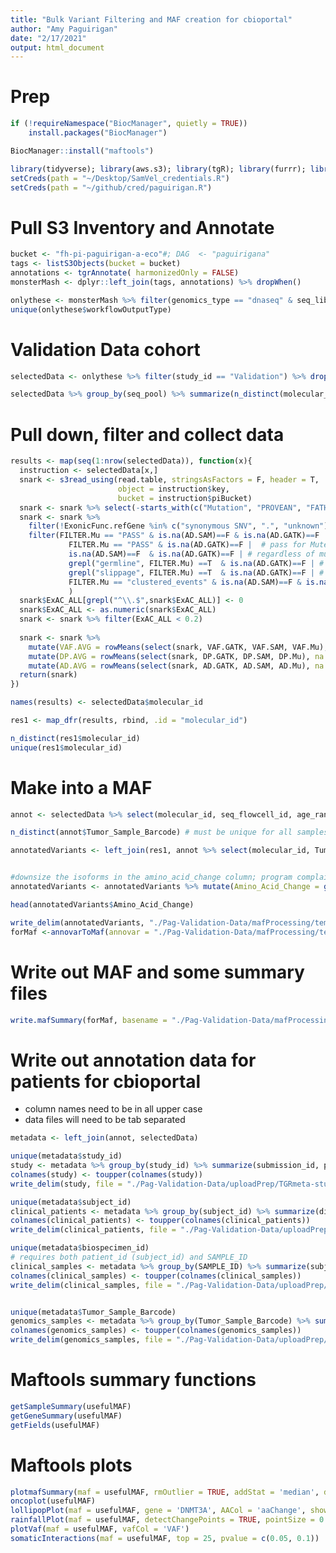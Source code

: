 ```yaml
---
title: "Bulk Variant Filtering and MAF creation for cbioportal"
author: "Amy Paguirigan"
date: "2/17/2021"
output: html_document
---
```

# Prep
```r
if (!requireNamespace("BiocManager", quietly = TRUE))
    install.packages("BiocManager")

BiocManager::install("maftools")
```

```r
library(tidyverse); library(aws.s3); library(tgR); library(furrr); library(maftools)
setCreds(path = "~/Desktop/SamVel_credentials.R")
setCreds(path = "~/github/cred/paguirigan.R")
```

# Pull S3 Inventory and Annotate
```r
bucket <- "fh-pi-paguirigan-a-eco"#; DAG  <- "paguirigana"
tags <- listS3Objects(bucket = bucket)
annotations <- tgrAnnotate( harmonizedOnly = FALSE)
monsterMash <- dplyr::left_join(tags, annotations) %>% dropWhen()

onlythese <- monsterMash %>% filter(genomics_type == "dnaseq" & seq_libtype == "one" & workflowName == "ITH_HALO_CARD" & workflowOutputType == "consensusVariants"  ) %>% dropWhen()
unique(onlythese$workflowOutputType)
```

# Validation Data cohort
```r
selectedData <- onlythese %>% filter(study_id == "Validation") %>% dropWhen()

selectedData %>% group_by(seq_pool) %>% summarize(n_distinct(molecular_id))
```

# Pull down, filter and collect data
```r
results <- map(seq(1:nrow(selectedData)), function(x){
  instruction <- selectedData[x,]
  snark <- s3read_using(read.table, stringsAsFactors = F, header = T, 
                        object = instruction$key, 
                        bucket = instruction$piBucket)
  snark <- snark %>% select(-starts_with(c("Mutation", "PROVEAN", "FATHMM", "Meta", "M.CAP", "MutPred", "fathmm", "Eigen", "integrated", "GERP", "phylo", "phast", "SIFT", "LRT", "SiPhy", "GenoCanyon", "GTex")))
  snark <- snark %>% 
    filter(!ExonicFunc.refGene %in% c("synonymous SNV", ".", "unknown")) %>%
    filter(FILTER.Mu == "PASS" & is.na(AD.SAM)==F & is.na(AD.GATK)==F |  # all three callers
             FILTER.Mu == "PASS" & is.na(AD.GATK)==F |  # pass for Mutect, and called by GATK too - NPM1 falls here
             is.na(AD.SAM)==F  & is.na(AD.GATK)==F | # regardless of mutect, if called by both others
             grepl("germline", FILTER.Mu) ==T  & is.na(AD.GATK)==F | # GATK, and germline, any samtools
             grepl("slippage", FILTER.Mu) ==T  & is.na(AD.GATK)==F | # GATK, and contains slippage filter for Mutect, any samtools
             FILTER.Mu == "clustered_events" & is.na(AD.SAM)==F & is.na(AD.GATK)==F # Mutect clustered events, and both other callers
             ) 
  snark$ExAC_ALL[grepl("^\\.$",snark$ExAC_ALL)] <- 0
  snark$ExAC_ALL <- as.numeric(snark$ExAC_ALL)
  snark <- snark %>% filter(ExAC_ALL < 0.2) 
  
  snark <- snark %>% 
    mutate(VAF.AVG = rowMeans(select(snark, VAF.GATK, VAF.SAM, VAF.Mu), na.rm = T)) %>% 
    mutate(DP.AVG = rowMeans(select(snark, DP.GATK, DP.SAM, DP.Mu), na.rm = T)) %>% 
    mutate(AD.AVG = rowMeans(select(snark, AD.GATK, AD.SAM, AD.Mu), na.rm = T))
  return(snark)
}) 

names(results) <- selectedData$molecular_id

res1 <- map_dfr(results, rbind, .id = "molecular_id")

n_distinct(res1$molecular_id)
unique(res1$molecular_id)
```

# Make into a MAF
```r
annot <- selectedData %>% select(molecular_id, seq_flowcell_id, age_range, tissue_type, seq_pool, study_id, subject_id, biospecimen_id, assay_material_id) %>% mutate(Tumor_Sample_Barcode = paste(molecular_id, assay_material_id, sep = "-"), SAMPLE_ID = paste(molecular_id, biospecimen_id, sep = "-"))

n_distinct(annot$Tumor_Sample_Barcode) # must be unique for all samples!!

annotatedVariants <- left_join(res1, annot %>% select(molecular_id, Tumor_Sample_Barcode, SAMPLE_ID))


#downsize the isoforms in the amino_acid_change column; program complains about an unexpected 'p' character
annotatedVariants <- annotatedVariants %>% mutate(Amino_Acid_Change = gsub(":p.*$", "", AAChange.refGene))

head(annotatedVariants$Amino_Acid_Change)

write_delim(annotatedVariants, "./Pag-Validation-Data/mafProcessing/temp.txt", delim = "\t")
forMaf <-annovarToMaf(annovar = "./Pag-Validation-Data/mafProcessing/temp.txt", Center = "FredHutch", refBuild = "hg38", MAFobj = T, sampleAnno = annot)

```

# Write out MAF and some summary files
```r
write.mafSummary(forMaf, basename = "./Pag-Validation-Data/mafProcessing/pag-validation") #this writes out the maf, the summaries, and all other metadata files
```


# Write out annotation data for patients for cbioportal
- column names need to be in all upper case
- data files will need to be tab separated
```r
metadata <- left_join(annot, selectedData)

unique(metadata$study_id)
study <- metadata %>% group_by(study_id) %>% summarize(submission_id, protocol, protocol_org) %>% unique()
colnames(study) <- toupper(colnames(study))
write_delim(study, file = "./Pag-Validation-Data/uploadPrep/TGRmeta-study.txt", delim = "\t", na = "[Not Available]")

unique(metadata$subject_id)
clinical_patients <- metadata %>% group_by(subject_id) %>% summarize(diagnosis, subtype, sex, race ) %>% unique() %>% rename("patient_id"="subject_id")
colnames(clinical_patients) <- toupper(colnames(clinical_patients))
write_delim(clinical_patients, file = "./Pag-Validation-Data/uploadPrep/TGRmeta-clinical_patients.txt", delim = "\t", na = "[Not Available]")

unique(metadata$biospecimen_id)
# requires both patient_id (subject_id) and SAMPLE_ID
clinical_samples <- metadata %>% group_by(SAMPLE_ID) %>% summarize(subject_id, collection_event, collection_type, tissue_type_origin, cell_line_id) %>% unique() %>% rename("patient_id"="subject_id")
colnames(clinical_samples) <- toupper(colnames(clinical_samples))
write_delim(clinical_samples, file = "./Pag-Validation-Data/uploadPrep/TGRmeta-clinical_samples.txt", delim = "\t",na = "[Not Available]")


unique(metadata$Tumor_Sample_Barcode)
genomics_samples <- metadata %>% group_by(Tumor_Sample_Barcode) %>% summarize(genomics_type, seq_flowcell_id, seq_libtype, seq_pool) %>% unique()
colnames(genomics_samples) <- toupper(colnames(genomics_samples))
write_delim(genomics_samples, file = "./Pag-Validation-Data/uploadPrep/TGRmeta-genomics_samples.txt", delim = "\t",na = "[Not Available]")

```









# Maftools summary functions
```r
getSampleSummary(usefulMAF)
getGeneSummary(usefulMAF)
getFields(usefulMAF)

```

# Maftools plots
```r
plotmafSummary(maf = usefulMAF, rmOutlier = TRUE, addStat = 'median', dashboard = TRUE, titvRaw = FALSE)
oncoplot(usefulMAF)
lollipopPlot(maf = usefulMAF, gene = 'DNMT3A', AACol = 'aaChange', showMutationRate = TRUE)
rainfallPlot(maf = usefulMAF, detectChangePoints = TRUE, pointSize = 0.4)
plotVaf(maf = usefulMAF, vafCol = 'VAF')
somaticInteractions(maf = usefulMAF, top = 25, pvalue = c(0.05, 0.1))
```



